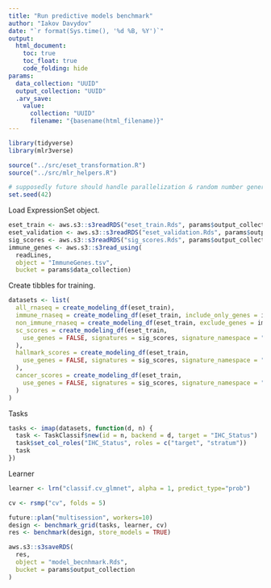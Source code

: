 ```yaml
---
title: "Run predictive models benchmark"
author: "Iakov Davydov"
date: "`r format(Sys.time(), '%d %B, %Y')`"
output:
  html_document:
    toc: true
    toc_float: true
    code_folding: hide
params:
  data_collection: "UUID"
  output_collection: "UUID"
  .arv_save:
    value:
      collection: "UUID"
      filename: "{basename(html_filename)}"
---
```


```r
library(tidyverse)
library(mlr3verse)
```

```r
source("../src/eset_transformation.R")
source("../src/mlr_helpers.R")
```


```r
# supposedly future should handle parallelization & random number generation properly
set.seed(42)
```

Load ExpressionSet object.
```r
eset_train <- aws.s3::s3readRDS("eset_train.Rds", params$output_collection)
eset_validation <- aws.s3::s3readRDS("eset_validation.Rds", params$output_collection)
sig_scores <- aws.s3::s3readRDS("sig_scores.Rds", params$output_collection)
immune_genes <- aws.s3::s3read_using(
  readLines,
  object = "ImmuneGenes.tsv",
  bucket = params$data_collection)
```

Create tibbles for training.
```r
datasets <- list(
  all_rnaseq = create_modeling_df(eset_train),
  immune_rnaseq = create_modeling_df(eset_train, include_only_genes = immune_genes),
  non_immune_rnaseq = create_modeling_df(eset_train, exclude_genes = immune_genes),
  sc_scores = create_modeling_df(eset_train,
    use_genes = FALSE, signatures = sig_scores, signature_namespace = "sc"
  ),
  hallmark_scores = create_modeling_df(eset_train,
    use_genes = FALSE, signatures = sig_scores, signature_namespace = "hallmark"
  ),
  cancer_scores = create_modeling_df(eset_train,
    use_genes = FALSE, signatures = sig_scores, signature_namespace = "cancer"
  )
)
```


Tasks
```r
tasks <- imap(datasets, function(d, n) {
  task <- TaskClassif$new(id = n, backend = d, target = "IHC_Status")
  task$set_col_roles("IHC_Status", roles = c("target", "stratum"))
  task
})
```

Learner
```r
learner <- lrn("classif.cv_glmnet", alpha = 1, predict_type="prob")
```

```r
cv <- rsmp("cv", folds = 5)
```

```r
future::plan("multisession", workers=10)
design <- benchmark_grid(tasks, learner, cv)
res <- benchmark(design, store_models = TRUE)
```

```r
aws.s3::s3saveRDS(
  res,
  object = "model_becnhmark.Rds",
  bucket = params$output_collection
)
```
